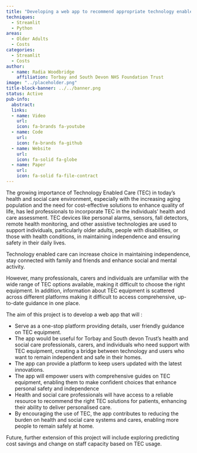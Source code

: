 ```yaml
---
title: "Developing a web app to recommend appropriate technology enabled care"
techniques:
  - Streamlit
  - Python
areas:
  - Older Adults
  - Costs
categories:
  - Streamlit
  - Costs
author:
  - name: Radia Woodbridge
    affiliation: Torbay and South Devon NHS Foundation Trust
image: "../placeholder.png"
title-block-banner: ../../banner.png
status: Active
pub-info:
  abstract:
  links:
  - name: Video
    url:
    icon: fa-brands fa-youtube
  - name: Code
    url:
    icon: fa-brands fa-github
  - name: Website
    url:
    icon: fa-solid fa-globe
  - name: Paper
    url:
    icon: fa-solid fa-file-contract
---
```


The growing importance of Technology Enabled Care (TEC) in today's health and social care environment, especially with the increasing aging population and the need for cost-effective solutions to enhance quality of life, has led professionals to incorporate TEC in the individuals’ health and care assessment. TEC devices like personal alarms, sensors, fall detectors, remote health monitoring, and other assistive technologies are used to support individuals, particularly older adults, people with disabilities, or those with health conditions, in maintaining independence and ensuring safety in their daily lives.

Technology enabled care can increase choice in maintaining independence, stay connected with family and friends and enhance social and mental activity.

However, many professionals, carers and individuals are unfamiliar with the wide range of TEC options available, making it difficult to choose the right equipment.  In addition, information about TEC equipment is scattered across different platforms making it difficult to access comprehensive, up-to-date guidance in one place.

The aim of this project is to develop a web app that will :

- Serve as a one-stop platform providing details, user friendly guidance on TEC equipment.
- The app would be useful for Torbay and South devon Trust’s health and social care professionals, carers, and individuals who need support with TEC equipment, creating a bridge between technology and users who want to remain independent and safe in their homes.
- The app can provide a platform to keep users updated with the latest innovations.
- The app will empower users with comprehensive guides on TEC equipment, enabling them to make confident choices that enhance personal safety and independence
- Health and social care professionals will have access to a reliable resource to recommend the right TEC solutions for patients, enhancing their ability to deliver personalised care.
- By encouraging the use of TEC, the app contributes to reducing the burden on health and social care systems and cares, enabling more people to remain safely at home.

Future, further extension of this project will include exploring predicting cost savings and change on staff capacity based on TEC usage.
